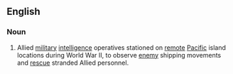 {{wikipedia|coastwatchers}}
==English==
===Noun===
{{en-noun}}
# {{historical}}  Allied [[military]] [[intelligence]] operatives stationed on [[remote]] [[Pacific]] island locations during World War II, to observe [[enemy]] shipping movements and [[rescue]] stranded Allied personnel.